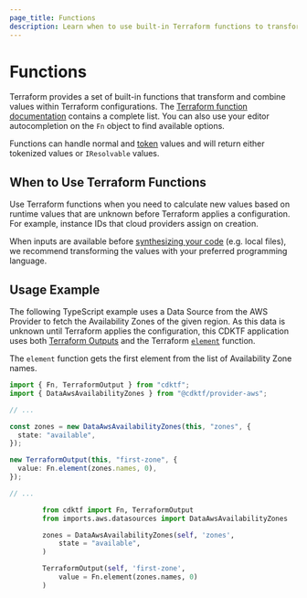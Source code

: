 ```yaml
---
page_title: Functions
description: Learn when to use built-in Terraform functions to transform or combine values.
---
```


# Functions

Terraform provides a set of built-in functions that transform and combine values within Terraform configurations. The [Terraform function documentation](/language/functions) contains a complete list. You can also use your editor autocompletion on the `Fn` object to find available options.

Functions can handle normal and [token](/cdktf/concepts/tokens) values and will return either tokenized values or `IResolvable` values.

## When to Use Terraform Functions

Use Terraform functions when you need to calculate new values based on runtime values that are unknown before Terraform applies a configuration. For example, instance IDs that cloud providers assign on creation.

When inputs are available before [synthesizing your code](/cdktf/cli-reference/commands#synth) (e.g. local files), we recommend transforming the values with your preferred programming language.

## Usage Example

The following TypeScript example uses a Data Source from the AWS Provider to fetch the Availability Zones of the given region. As this data is unknown until Terraform applies the configuration, this CDKTF application uses both [Terraform Outputs](/cdktf/concepts/variables-and-outputs#output-values) and the Terraform [`element`](/language/functions/element) function.

The `element` function gets the first element from the list of Availability Zone names.

<CodeTabs>

```typescript
import { Fn, TerraformOutput } from "cdktf";
import { DataAwsAvailabilityZones } from "@cdktf/provider-aws";

// ...

const zones = new DataAwsAvailabilityZones(this, "zones", {
  state: "available",
});

new TerraformOutput(this, "first-zone", {
  value: Fn.element(zones.names, 0),
});

// ...
```

<!-- #NEXT_CODE_BLOCK_SOURCE:python examples/python/documentation#functions-usage-example -->

```python
        from cdktf import Fn, TerraformOutput
        from imports.aws.datasources import DataAwsAvailabilityZones

        zones = DataAwsAvailabilityZones(self, 'zones',
            state = "available",
        )

        TerraformOutput(self, 'first-zone',
            value = Fn.element(zones.names, 0)
        )
```

```java

```

```csharp

```

```go

```

</CodeTabs>
